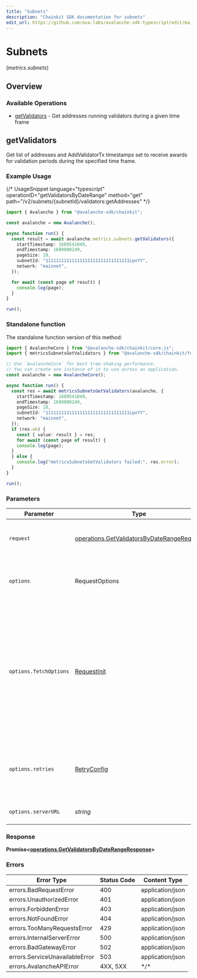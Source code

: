 ```yaml
---
title: "Subnets"
description: "Chainkit SDK documentation for subnets"
edit_url: https://github.com/ava-labs/avalanche-sdk-typescript/edit/main/chainkit/docs/sdks/subnets/README.md
---
```


# Subnets
(*metrics.subnets*)

## Overview

### Available Operations

* [getValidators](#getvalidators) - Get addresses running validators during a given time frame

## getValidators

Get list of addresses and AddValidatorTx timestamps set to receive awards for validation periods during the specified time frame.

### Example Usage

{/*  UsageSnippet language="typescript" operationID="getValidatorsByDateRange" method="get" path="/v2/subnets/\{subnetId\}/validators:getAddresses"  */}
```typescript
import { Avalanche } from "@avalanche-sdk/chainkit";

const avalanche = new Avalanche();

async function run() {
  const result = await avalanche.metrics.subnets.getValidators({
    startTimestamp: 1689541049,
    endTimestamp: 1689800249,
    pageSize: 10,
    subnetId: "11111111111111111111111111111111LpoYY",
    network: "mainnet",
  });

  for await (const page of result) {
    console.log(page);
  }
}

run();
```

### Standalone function

The standalone function version of this method:

```typescript
import { AvalancheCore } from "@avalanche-sdk/chainkit/core.js";
import { metricsSubnetsGetValidators } from "@avalanche-sdk/chainkit/funcs/metricsSubnetsGetValidators.js";

// Use `AvalancheCore` for best tree-shaking performance.
// You can create one instance of it to use across an application.
const avalanche = new AvalancheCore();

async function run() {
  const res = await metricsSubnetsGetValidators(avalanche, {
    startTimestamp: 1689541049,
    endTimestamp: 1689800249,
    pageSize: 10,
    subnetId: "11111111111111111111111111111111LpoYY",
    network: "mainnet",
  });
  if (res.ok) {
    const { value: result } = res;
    for await (const page of result) {
    console.log(page);
  }
  } else {
    console.log("metricsSubnetsGetValidators failed:", res.error);
  }
}

run();
```

### Parameters

| Parameter                                                                                                                                                                      | Type                                                                                                                                                                           | Required                                                                                                                                                                       | Description                                                                                                                                                                    |
| ------------------------------------------------------------------------------------------------------------------------------------------------------------------------------ | ------------------------------------------------------------------------------------------------------------------------------------------------------------------------------ | ------------------------------------------------------------------------------------------------------------------------------------------------------------------------------ | ------------------------------------------------------------------------------------------------------------------------------------------------------------------------------ |
| `request`                                                                                                                                                                      | [operations.GetValidatorsByDateRangeRequest](https://github.com/ava-labs/avalanche-sdk-typescript/blob/main/chainkit/models/operations/getvalidatorsbydaterangerequest.md)                                                                       | :heavy_check_mark:                                                                                                                                                             | The request object to use for the request.                                                                                                                                     |
| `options`                                                                                                                                                                      | RequestOptions                                                                                                                                                                 | :heavy_minus_sign:                                                                                                                                                             | Used to set various options for making HTTP requests.                                                                                                                          |
| `options.fetchOptions`                                                                                                                                                         | [RequestInit](https://developer.mozilla.org/en-US/docs/Web/API/Request/Request#options)                                                                                        | :heavy_minus_sign:                                                                                                                                                             | Options that are passed to the underlying HTTP request. This can be used to inject extra headers for examples. All `Request` options, except `method` and `body`, are allowed. |
| `options.retries`                                                                                                                                                              | [RetryConfig](https://github.com/ava-labs/avalanche-sdk-typescript/blob/main/chainkit/lib/utils/retryconfig.md)                                                                                                                                  | :heavy_minus_sign:                                                                                                                                                             | Enables retrying HTTP requests under certain failure conditions.                                                                                                               |
| `options.serverURL`                                                                                                                                                            | *string*                                                                                                                                                                       | :heavy_minus_sign:                                                                                                                                                             | An optional server URL to use.                                                                                                                                                 |

### Response

**Promise\<[operations.GetValidatorsByDateRangeResponse](https://github.com/ava-labs/avalanche-sdk-typescript/blob/main/chainkit/models/operations/getvalidatorsbydaterangeresponse.md)\>**

### Errors

| Error Type                     | Status Code                    | Content Type                   |
| ------------------------------ | ------------------------------ | ------------------------------ |
| errors.BadRequestError         | 400                            | application/json               |
| errors.UnauthorizedError       | 401                            | application/json               |
| errors.ForbiddenError          | 403                            | application/json               |
| errors.NotFoundError           | 404                            | application/json               |
| errors.TooManyRequestsError    | 429                            | application/json               |
| errors.InternalServerError     | 500                            | application/json               |
| errors.BadGatewayError         | 502                            | application/json               |
| errors.ServiceUnavailableError | 503                            | application/json               |
| errors.AvalancheAPIError       | 4XX, 5XX                       | \*/\*                          |